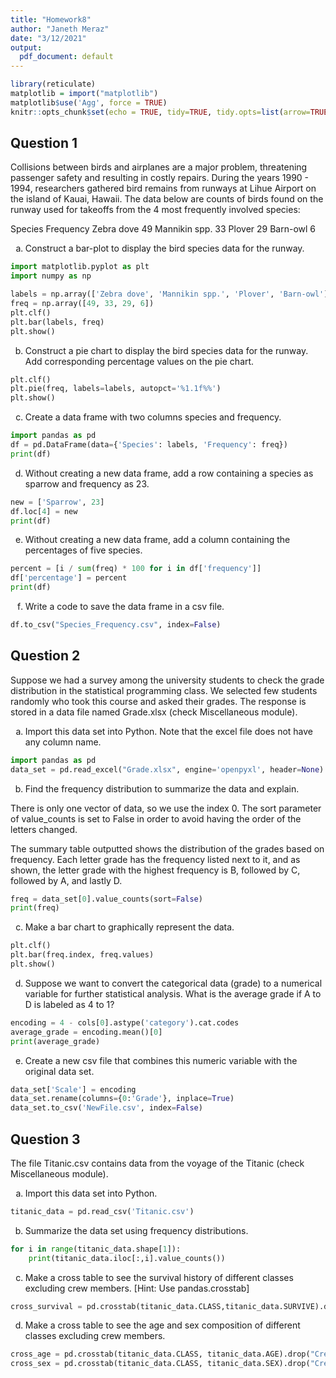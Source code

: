 ```yaml
---
title: "Homework8"
author: "Janeth Meraz"
date: "3/12/2021"
output:
  pdf_document: default
---
```


```r
library(reticulate)
matplotlib = import("matplotlib")
matplotlib$use('Agg', force = TRUE) 
knitr::opts_chunk$set(echo = TRUE, tidy=TRUE, tidy.opts=list(arrow=TRUE, indent=2), prompt=TRUE, continue = TRUE)
```

## Question 1

Collisions between birds and airplanes are a major problem, threatening passenger safety and resulting in costly repairs. During the years 1990 - 1994, researchers gathered bird remains from runways at Lihue Airport on the island of Kauai, Hawaii. The data below are counts of birds found on the runway used for takeoffs from the 4 most frequently involved species:

Species           Frequency
Zebra dove        49
Mannikin spp.     33
Plover	          29
Barn-owl	        6

a. Construct a bar-plot to display the bird species data for the runway.

```python
import matplotlib.pyplot as plt
import numpy as np

labels = np.array(['Zebra dove', 'Mannikin spp.', 'Plover', 'Barn-owl'])
freq = np.array([49, 33, 29, 6])
plt.clf()
plt.bar(labels, freq)
plt.show()
```

b. Construct a pie chart to display the bird species data for the runway. Add corresponding percentage values on the pie chart.

```python
plt.clf()
plt.pie(freq, labels=labels, autopct='%1.1f%%')
plt.show()
```

c. Create a data frame with two columns species and frequency.

```python
import pandas as pd
df = pd.DataFrame(data={'Species': labels, 'Frequency': freq})
print(df)
```

d. Without creating a new data frame, add a row containing a species as sparrow and frequency as 23.

```python
new = ['Sparrow', 23]
df.loc[4] = new
print(df)
```

e. Without creating a new data frame, add a column containing the percentages of five species.

```python
percent = [i / sum(freq) * 100 for i in df['frequency']]
df['percentage'] = percent
print(df)
```

f. Write a code to save the data frame in a csv file.

```python
df.to_csv("Species_Frequency.csv", index=False)
```

## Question 2

Suppose we had a survey among the university students to check the grade distribution in the statistical programming class. We selected few students randomly who took this course and asked their grades. The response is stored in a data file named Grade.xlsx (check Miscellaneous module).

a. Import this data set into Python. Note that the excel file does not have any column name.

```python
import pandas as pd
data_set = pd.read_excel("Grade.xlsx", engine='openpyxl', header=None)
```

b. Find the frequency distribution to summarize the data and explain.

There is only one vector of data, so we use the index 0. The sort parameter of value_counts is set to False in order to avoid having the order of the letters changed. 

The summary table outputted shows the distribution of the grades based on frequency. Each letter grade has the frequency listed next to it, and as shown, the letter grade with the highest frequency is B, followed by C, followed by A, and lastly D.  

```python
freq = data_set[0].value_counts(sort=False)
print(freq)
```

c. Make a bar chart to graphically represent the data.

```python
plt.clf()
plt.bar(freq.index, freq.values)
plt.show()
```

d. Suppose we want to convert the categorical data (grade) to a numerical variable for further statistical analysis. What is the average grade if A to D is labeled as 4 to 1?

```python
encoding = 4 - cols[0].astype('category').cat.codes
average_grade = encoding.mean()[0]
print(average_grade)
```

e. Create a new csv file that combines this numeric variable with the original data set.

```python
data_set['Scale'] = encoding
data_set.rename(columns={0:'Grade'}, inplace=True)
data_set.to_csv('NewFile.csv', index=False)
```

## Question 3

The file Titanic.csv contains data from the voyage of the Titanic (check Miscellaneous module).

a. Import this data set into Python.

```python
titanic_data = pd.read_csv('Titanic.csv')
```

b. Summarize the data set using frequency distributions.

```python
for i in range(titanic_data.shape[1]):
    print(titanic_data.iloc[:,i].value_counts())
```

c. Make a cross table to see the survival history of different classes excluding crew members. [Hint: Use pandas.crosstab]

```python
cross_survival = pd.crosstab(titanic_data.CLASS,titanic_data.SURVIVE).drop("Crew")
```

d. Make a cross table to see the age and sex composition of different classes excluding crew members.

```python
cross_age = pd.crosstab(titanic_data.CLASS, titanic_data.AGE).drop("Crew")
cross_sex = pd.crosstab(titanic_data.CLASS, titanic_data.SEX).drop("Crew")
```

